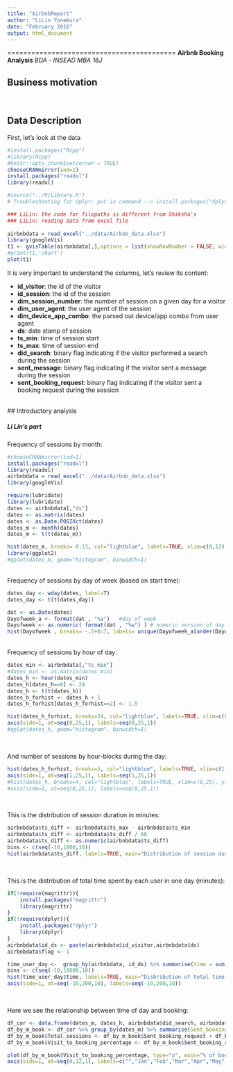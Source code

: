 ```yaml
---
title: "AirbnbReport"
author: "LiLin Yonekura"
date: "February 2016"
output: html_document
---
```


==========================================
**Airbnb Booking Analysis**
*BDA - INSEAD MBA 16J*

## Business motivation
<br>

## Data Description
 
First, let's look at the data

```r
#install.packages("Rcpp")
#library(Rcpp)
#knitr::opts_chunk$set(error = TRUE)
chooseCRANmirror(ind=1)
install.packages("readxl")
library(readxl) 
```

```r
#source("../R/Library.R")
# Troubleshooting for dplyr: put in command --> install.packages("dplyr",repos = "http://cran.us.r-project.org")

### LiLin: the code for filepaths is different from Shiksha's
### LiLin: reading data from excel file
  
airbnbdata = read_excel("../data/Airbnb_data.xlsx")
library(googleVis)
t1 <- gvisTable(airbnbdata[,],options = list(showRowNumber = FALSE, width = 800, height = min(400,27*(nrow(airbnbdata) + 1)), allowHTML = TRUE, page = 'disable'))
#print(t1,'chart')
plot(t1)
```

It is very important to understand the columns, let's review its content:

* **id_visitor**: the id of the visitor
* **id_session**: the id of the session
* **dim_session_number**: the number of session on a given day for a visitor
* **dim_user_agent**: the user agent of the session
* **dim_device_app_combo**: the parsed out device/app combo from user agent
* **ds**: date stamp of session
* **ts_min**: time of session start
* **ts_max**: time of session end
* **did_search**: binary flag indicating if the visitor performed a search during the session
* **sent_message**: binary flag indicating if the visitor sent a message during the session
* **sent_booking_request**: binary flag indicating if the visitor sent a booking request during the session

<br>
## Introductory analysis
<br>

##### Li Lin's part

Frequency of sessions by month:
```r
#chooseCRANmirror(ind=1)
install.packages("readxl")
library(readxl) 
airbnbdata = read_excel("../data/Airbnb_data.xlsx")
library(googleVis)

require(lubridate)
library(lubridate)
dates <- airbnbdata[,"ds"]
dates <- as.matrix(dates)
dates <- as.Date.POSIXct(dates)
dates_m <- month(dates)
dates_m <- t(t(dates_m))

hist(dates_m, breaks= 0:13, col="lightblue", labels=TRUE, xlim=c(0,12), ylim=c(0,1400), xlab="Month (1=Jan etc)")
library(ggplot2)
#qplot(dates_m, geom="histogram", binwidth=1)
```

<br>
Frequency of sessions by day of week (based on start time):
```r
dates_day <- wday(dates, label=T)
dates_day <- t(t(dates_day))

dat <- as.Date(dates)
Dayofweek_a <- format(dat , "%a")   #day of week
Dayofweek <- as.numeric( format(dat , "%w") ) # numeric version of day of week
hist(Dayofweek , breaks= -.5+0:7, labels= unique(Dayofweek_a[order(Dayofweek)]))
```

<br>
Frequency of sessions by hour of day:
```r
dates_min <- airbnbdata[,"ts_min"]
#dates_min <- as.matrix(dates_min)
dates_h <- hour(dates_min)
dates_h[dates_h==0] <- 24
dates_h <- t(t(dates_h))
dates_h_forhist <- dates_h + 1
dates_h_forhist[dates_h_forhist==2] <- 1.5

hist(dates_h_forhist, breaks=24, col="lightblue", labels=TRUE, xlim=c(0,25), ylim=c(0,750), xaxt="n", main="Number of sessions by hour of day")
axis(side=1, at=seq(0,25,1), labels=seq(0,25,1))
#qplot(dates_h, geom="histogram", binwidth=1)
```
<br>

And number of sessions by hour-blocks during the day:
```r
hist(dates_h_forhist, breaks=5, col="lightblue", labels=TRUE, xlim=c(1,25), ylim=c(0,3000), xaxt="n", main="Number of sessions by hour-blocks of the day")
axis(side=1, at=seq(1,25,1), labels=seq(1,25,1))
#hist(dates_h, breaks=4, col="lightblue", labels=TRUE, xlim=c(0,25), ylim=c(0,5000), xaxt="n")
#axis(side=1, at=seq(0,25,1), labels=seq(0,25,1))
```

<br>

This is the distribution of session duration in minutes:
```r
airbnbdata$ts_diff <- airbnbdata$ts_max - airbnbdata$ts_min
airbnbdata$ts_diff <- airbnbdata$ts_diff / 60
airbnbdata$ts_diff <- as.numeric(airbnbdata$ts_diff)
bins <- c(seq(-10,1000,10))
hist(airbnbdata$ts_diff, labels=TRUE, main="Distribution of session duration (min)", col="lightblue", breaks=bins, xlim=c(-10,200), ylim=c(0,6000))
```

<br>

This is the distribution of total time spent by each user in one day (minutes):
```r
if(!require(magrittr)){
    install.packages("magrittr")
    library(magrittr)
}
if(!require(dplyr)){
    install.packages("dplyr")
    library(dplyr)
}
airbnbdata$id_ds <- paste(airbnbdata$id_visitor,airbnbdata$ds)
airbnbdata$flag <- 1

time_user_day <-  group_by(airbnbdata, id_ds) %>% summarise(time = sum(ts_diff))
bins <- c(seq(-10,10000,10))
hist(time_user_day$time, labels=TRUE, main="Disbribution of total time spent per day by each user",col="lightblue", breaks=bins, xlim=c(-10,200), ylim=c(0,2500), xaxt="n", xlab="Total mins spent on Airbnb per day")
axis(side=1, at=seq(-10,200,10), labels=seq(-10,200,10))
```

<br>

Here we see the relationship between time of day and booking:
```r
df_cor <- data.frame(dates_m, dates_h, airbnbdata$did_search, airbnbdata$sent_message, airbnbdata$sent_booking_request)
df_by_m_book <- df_cor %>% group_by(dates_m) %>% summarise(Sent_booking_request=sum(airbnbdata.sent_booking_request==1), No_booking_request=sum(airbnbdata.sent_booking_request==0))
df_by_m_book$Total_sessions <- df_by_m_book$Sent_booking_request + df_by_m_book$No_booking_request
df_by_m_book$Visit_to_booking_percentage <- df_by_m_book$Sent_booking_request / df_by_m_book$Total_sessions

plot(df_by_m_book$Visit_to_booking_percentage, type="o", main="% of booking requests to total visits, by month", ylab="% bookings to visits", xlab="Month", xaxt="n")
axis(side=1, at=seq(0,12,1), labels=c("","Jan","Feb","Mar","Apr","May","Jun","Jul","Aug","Sep","Oct","Nov","Dec"))
```

<br>